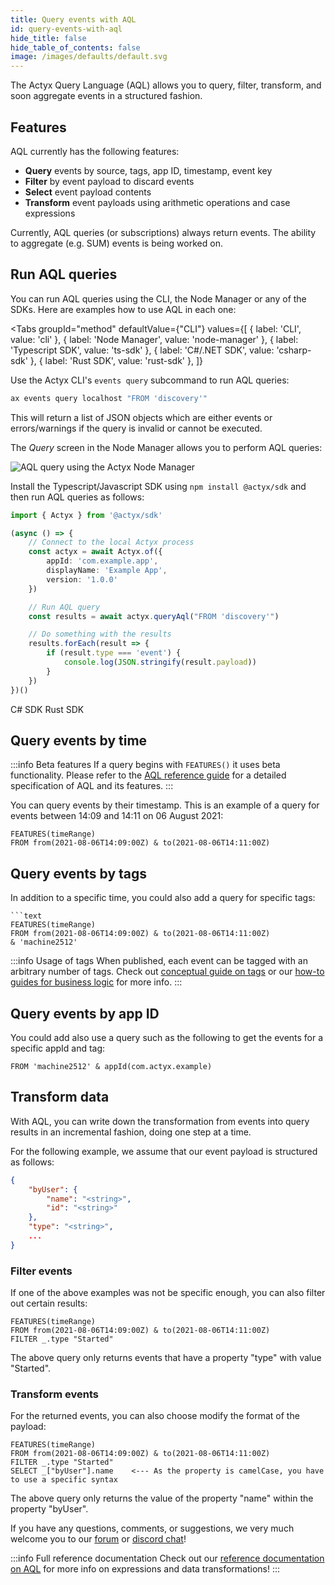 ```yaml
---
title: Query events with AQL
id: query-events-with-aql
hide_title: false
hide_table_of_contents: false
image: /images/defaults/default.svg
---
```


The Actyx Query Language (AQL) allows you to query, filter, transform, and soon aggregate events in a structured fashion.

## Features

AQL currently has the following features:

- **Query** events by source, tags, app ID, timestamp, event key
- **Filter** by event payload to discard events
- **Select** event payload contents
- **Transform** event payloads using arithmetic operations and case expressions

Currently, AQL queries (or subscriptions) always return events. The ability to aggregate (e.g. SUM) events is being worked on.

## Run AQL queries


You can run AQL queries using the CLI, the Node Manager or any of the SDKs.
Here are examples how to use AQL in each one:

<Tabs
  groupId="method"
  defaultValue={"CLI"}
  values={[
    { label: 'CLI', value: 'cli' },
    { label: 'Node Manager', value: 'node-manager' },
    { label: 'Typescript SDK', value: 'ts-sdk' },
    { label: 'C#/.NET SDK', value: 'csharp-sdk' },
    { label: 'Rust SDK', value: 'rust-sdk' },
  ]}
>

<TabItem value="cli">

Use the Actyx CLI's `events query` subcommand to run AQL queries:

```bash
ax events query localhost "FROM 'discovery'"
```

This will return a list of JSON objects which are either events or errors/warnings if the query is invalid or cannot be executed.

</TabItem>

<TabItem value="node-manager">

The _Query_ screen in the Node Manager allows you to perform AQL queries:

![AQL query using the Actyx Node Manager](/images/how-to/structured-queries/structured-queries-node-manager.png)

</TabItem>

<TabItem value="ts-sdk">

Install the Typescript/Javascript SDK using `npm install @actyx/sdk` and then run AQL queries as follows:

```ts
import { Actyx } from '@actyx/sdk'

(async () => {
    // Connect to the local Actyx process
    const actyx = await Actyx.of({
        appId: 'com.example.app',
        displayName: 'Example App',
        version: '1.0.0'
    })

    // Run AQL query
    const results = await actyx.queryAql("FROM 'discovery'")

    // Do something with the results
    results.forEach(result => {
        if (result.type === 'event') {
            console.log(JSON.stringify(result.payload))
        }
    })
})()
```
</TabItem>

<TabItem value="csharp-sdk">
C# SDK
</TabItem>

<TabItem value="rust-sdk">
Rust SDK
</TabItem>

</Tabs>

## Query events by time

:::info Beta features
If a query begins with `FEATURES()` it uses beta functionality. Please refer to the [AQL reference guide](../../reference/aql.mdx) for a detailed specification of AQL and its features.
:::

You can query events by their timestamp. This is an example of a query for events between 14:09 and 14:11 on 06 August 2021:

```text
FEATURES(timeRange)
FROM from(2021-08-06T14:09:00Z) & to(2021-08-06T14:11:00Z)
```

## Query events by tags

In addition to a specific time, you could also add a query for specific tags:

```text
```text
FEATURES(timeRange)
FROM from(2021-08-06T14:09:00Z) & to(2021-08-06T14:11:00Z)
& 'machine2512'
```

:::info Usage of tags
When published, each event can be tagged with an arbitrary number of tags. Check out [conceptual guide on tags](../../conceptual/tags.mdx) or our [how-to guides for business logic](../actyx-pond/introduction.mdx) for more info. 
:::

## Query events by app ID

You could add also use a query such as the following to get the events for a specific appId and tag:

```text
FROM 'machine2512' & appId(com.actyx.example)
```

## Transform data

With AQL, you can write down the transformation from events into query results in an incremental fashion, doing one step at a time.

For the following example, we assume that our event payload is structured as follows:

```json
{
    "byUser": {
        "name": "<string>",
        "id": "<string>"
    },
    "type": "<string>",
    ...
}
```

### Filter events

If one of the above examples was not be specific enough, you can also filter out certain results:

```
FEATURES(timeRange)
FROM from(2021-08-06T14:09:00Z) & to(2021-08-06T14:11:00Z)
FILTER _.type "Started"
```

The above query only returns events that have a property "type" with value "Started".

### Transform events

For the returned events, you can also choose modify the format of the payload:

```
FEATURES(timeRange)
FROM from(2021-08-06T14:09:00Z) & to(2021-08-06T14:11:00Z)
FILTER _.type "Started"
SELECT _["byUser"].name    <--- As the property is camelCase, you have to use a specific syntax
```

The above query only returns the value of the property "name" within the property "byUser".


If you have any questions, comments, or suggestions, we very much welcome you to our [forum](https://community.actyx.com/) or [discord chat](https://discord.gg/262yJhc)!

:::info Full reference documentation
Check out our [reference documentation on AQL](../../reference/aql.mdx) for more info on expressions and data transformations!
:::
